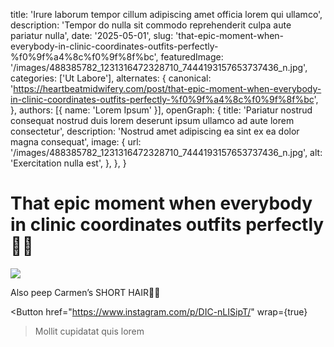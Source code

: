   title: 'Irure laborum tempor cillum adipiscing amet officia lorem qui ullamco',
  description: 'Tempor do nulla sit commodo reprehenderit culpa aute pariatur nulla',
  date: '2025-05-01',
  slug: 'that-epic-moment-when-everybody-in-clinic-coordinates-outfits-perfectly-%f0%9f%a4%8c%f0%9f%8f%bc',
  featuredImage: '/images/488385782_1231316472328710_7444193157653737436_n.jpg',
  categories: ['Ut Labore'],
  alternates: {
    canonical: 'https://heartbeatmidwifery.com/post/that-epic-moment-when-everybody-in-clinic-coordinates-outfits-perfectly-%f0%9f%a4%8c%f0%9f%8f%bc',
  },
  authors: [{ name: 'Lorem Ipsum' }],
  openGraph: {
    title: 'Pariatur nostrud consequat nostrud duis lorem deserunt ipsum ullamco ad aute lorem consectetur',
    description: 'Nostrud amet adipiscing ea sint ex ea dolor magna consequat',
    image: {
      url: '/images/488385782_1231316472328710_7444193157653737436_n.jpg',
      alt: 'Exercitation nulla est',
    },
  },
}


# That epic moment when everybody in clinic coordinates outfits perfectly 🤌🏼

<Image
  src="/images/488385782_1231316472328710_7444193157653737436_n.jpg"
  size="large"
  wrap={true}
/>

Also peep Carmen’s SHORT HAIR🥹😍

<Button
  href="https://www.instagram.com/p/DIC-nLISipT/"
  wrap={true}
>Mollit cupidatat quis lorem</Button>
